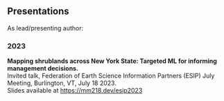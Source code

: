 <html>
<head><title>Presentations</title></head>
<body>
    <h2>Presentations</h2>
    As lead/presenting author:
    <h3>2023</h3>
    <p>
        <div><strong>Mapping shrublands across New York State: Targeted ML for informing management decisions.</strong></div>
        <div>Invited talk, Federation of Earth Science Information Partners (ESIP) July Meeting, Burlington, VT, July 18 2023.</div>
        <div>Slides available at <a href="https://mm218.dev/esip2023">https://mm218.dev/esip2023</a></div>
    </p>
</body>
</html>
